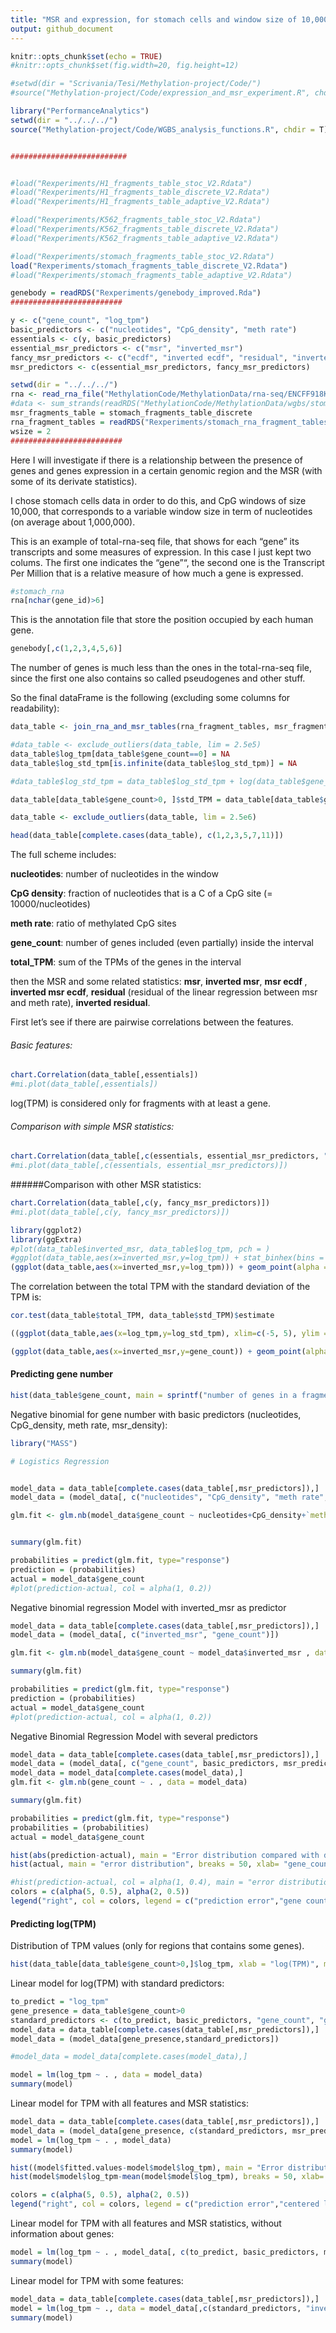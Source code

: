 ```yaml
---
title: "MSR and expression, for stomach cells and window size of 10,000"
output: github_document
---
```


```r
knitr::opts_chunk$set(echo = TRUE)
#knitr::opts_chunk$set(fig.width=20, fig.height=12) 

#setwd(dir = "Scrivania/Tesi/Methylation-project/Code/")
#source("Methylation-project/Code/expression_and_msr_experiment.R", chdir = T)
```



```r
library("PerformanceAnalytics")
setwd(dir = "../../../")
source("Methylation-project/Code/WGBS_analysis_functions.R", chdir = T)


##########################


#load("Rexperiments/H1_fragments_table_stoc_V2.Rdata")
#load("Rexperiments/H1_fragments_table_discrete_V2.Rdata")
#load("Rexperiments/H1_fragments_table_adaptive_V2.Rdata")

#load("Rexperiments/K562_fragments_table_stoc_V2.Rdata")
#load("Rexperiments/K562_fragments_table_discrete_V2.Rdata")
#load("Rexperiments/K562_fragments_table_adaptive_V2.Rdata")

#load("Rexperiments/stomach_fragments_table_stoc_V2.Rdata")
load("Rexperiments/stomach_fragments_table_discrete_V2.Rdata")
#load("Rexperiments/stomach_fragments_table_adaptive_V2.Rdata")

genebody = readRDS("Rexperiments/genebody_improved.Rda")
#########################

y <- c("gene_count", "log_tpm")
basic_predictors <- c("nucleotides", "CpG_density", "meth rate")
essentials <- c(y, basic_predictors)
essential_msr_predictors <- c("msr", "inverted_msr")
fancy_msr_predictors <- c("ecdf", "inverted ecdf", "residual", "inverted_residual")
msr_predictors <- c(essential_msr_predictors, fancy_msr_predictors)
```


```r
setwd(dir = "../../../")
rna <- read_rna_file("MethylationCode/MethylationData/rna-seq/ENCFF918KPC_stomach.tsv")
#data <- sum_strands(readRDS("MethylationCode/MethylationData/wgbs/stomach.Rda"))
msr_fragments_table = stomach_fragments_table_discrete
rna_fragment_tables = readRDS("Rexperiments/stomach_rna_fragment_tables.Rda")
wsize = 2
#########################
```

Here I will investigate if there is a relationship between the presence of genes and genes expression in a certain genomic region and the MSR (with some of its derivate statistics).

I chose stomach cells data in order to do this, and CpG windows of size 10,000, that corresponds to a variable window size in term of nucleotides (on average about 1,000,000).


This is an example of total-rna-seq file, that shows for each "gene" its transcripts and some measures of expression. In this case I just kept two colums.
The first one indicates the "gene"", the second one is the Transcript Per Million that is a relative measure of how much a gene is expressed.

```r
#stomach_rna
rna[nchar(gene_id)>6]
```

This is the annotation file that store the position occupied by each human gene.

```r
genebody[,c(1,2,3,4,5,6)]
```
The number of genes is much less than the ones in the total-rna-seq file, since the first one also contains so called pseudogenes and other stuff.



So the final dataFrame is the following (excluding some columns for readability):
```r
data_table <- join_rna_and_msr_tables(rna_fragment_tables, msr_fragments_table, wsize)

#data_table <- exclude_outliers(data_table, lim = 2.5e5)
data_table$log_tpm[data_table$gene_count==0] = NA
data_table$log_std_tpm[is.infinite(data_table$log_std_tpm)] = NA

#data_table$log_std_tpm = data_table$log_std_tpm + log(data_table$gene_count-1) - log(data_table$gene_count)

data_table[data_table$gene_count>0, ]$std_TPM = data_table[data_table$gene_count>0, ]$std_TPM * sqrt((data_table[data_table$gene_count>0, ]$gene_count-1)/ (data_table[data_table$gene_count>0, ]$gene_count))

data_table <- exclude_outliers(data_table, lim = 2.5e6)
```

```r
head(data_table[complete.cases(data_table), c(1,2,3,5,7,11)])
```

The full scheme includes:

**nucleotides**: number of nucleotides in the window

**CpG density**: fraction of nucleotides that is a C of a CpG site (= 10000/nucleotides)

**meth rate**: ratio of methylated CpG sites

**gene_count**: number of genes included (even partially) inside the interval

**total_TPM**: sum of the TPMs of the genes in the interval

then the MSR and some related statistics: 
**msr**, **inverted msr**, **msr ecdf **, **inverted msr ecdf**, **residual** (residual of the linear regression between msr and meth rate), **inverted residual**.



First let's see if there are pairwise correlations between the features.

###### Basic features:

```r
chart.Correlation(data_table[,essentials])
#mi.plot(data_table[,essentials])
```

log(TPM) is considered only for fragments with at least a gene.

###### Comparison with simple MSR statistics:
```r
chart.Correlation(data_table[,c(essentials, essential_msr_predictors, "msr_density")])
#mi.plot(data_table[,c(essentials, essential_msr_predictors)])
```

######Comparison with other MSR statistics:
```r
chart.Correlation(data_table[,c(y, fancy_msr_predictors)])
#mi.plot(data_table[,c(y, fancy_msr_predictors)])
```


```r
library(ggplot2)
library(ggExtra)
#plot(data_table$inverted_msr, data_table$log_tpm, pch = )
#ggplot(data_table,aes(x=inverted_msr,y=log_tpm)) + stat_binhex(bins = 20) + scale_fill_viridis_c() + geom_point(shape = '.', col = 'white')
(ggplot(data_table,aes(x=inverted_msr,y=log_tpm))) + geom_point(alpha = 0.1) + ggtitle("inverted msr vs log(tpm)")
```

The correlation between the total TPM with the standard deviation of the TPM is:
```r
cor.test(data_table$total_TPM, data_table$std_TPM)$estimate
```

```r
((ggplot(data_table,aes(x=log_tpm,y=log_std_tpm), xlim=c(-5, 5), ylim = c(-5, 5)) + geom_point(alpha = 0.1))) + geom_abline(col = 2 ) + ggtitle("log(tpm) msr vs log(std(tpm))")
```


```r
(ggplot(data_table,aes(x=inverted_msr,y=gene_count)) + geom_point(alpha = 0.08, col = "dark blue")) +ggtitle("inverted msr vs gene number")
```


#### Predicting gene number

```r
hist(data_table$gene_count, main = sprintf("number of genes in a fragment, mean: %s", round(mean(data_table$gene_count,na.rm = T),2)), xlab = "genes count")
```



Negative binomial for gene number with basic predictors (nucleotides, CpG_density, meth rate, msr_density):

```r
library("MASS")

# Logistics Regression


model_data = data_table[complete.cases(data_table[,msr_predictors]),]
model_data = (model_data[, c("nucleotides", "CpG_density", "meth rate", "gene_count", "msr_density")])

glm.fit <- glm.nb(model_data$gene_count ~ nucleotides+CpG_density+`meth rate`+msr_density, data = model_data)


summary(glm.fit)

probabilities = predict(glm.fit, type="response")
prediction = (probabilities)
actual = model_data$gene_count
#plot(prediction-actual, col = alpha(1, 0.2))

```


Negative binomial regression Model with inverted_msr as predictor
```r
model_data = data_table[complete.cases(data_table[,msr_predictors]),]
model_data = (model_data[, c("inverted_msr", "gene_count")])

glm.fit <- glm.nb(model_data$gene_count ~ model_data$inverted_msr , data = model_data)

summary(glm.fit)

probabilities = predict(glm.fit, type="response")
prediction = (probabilities)
actual = model_data$gene_count
#plot(prediction-actual, col = alpha(1, 0.2))

```


Negative Binomial Regression Model with several predictors
```r
model_data = data_table[complete.cases(data_table[,msr_predictors]),]
model_data = (model_data[, c("gene_count", basic_predictors, msr_predictors)])
model_data = model_data[complete.cases(model_data),]
glm.fit <- glm.nb(gene_count ~ . , data = model_data)

summary(glm.fit)

probabilities = predict(glm.fit, type="response")
probabilities = (probabilities)
actual = model_data$gene_count

hist(abs(prediction-actual), main = "Error distribution compared with data", breaks = 50, xlab= "prediction-actual", probability = T, col = alpha(5, 0.7))
hist(actual, main = "error distribution", breaks = 50, xlab= "gene_count", col = alpha(2, 0.5), probability = T, add=T)

#hist(prediction-actual, col = alpha(1, 0.4), main = "error distribution", breaks = 50, xlab= "prediction-actual")
colors = c(alpha(5, 0.5), alpha(2, 0.5))
legend("right", col = colors, legend = c("prediction error","gene count"), fill = colors)
```


#### Predicting log(TPM)

Distribution of TPM values (only for regions that contains some genes).
```r

hist(data_table[data_table$gene_count>0,]$log_tpm, xlab = "log(TPM)", main = "", breaks = 50)
```



Linear model for log(TPM) with standard predictors:
```r
to_predict = "log_tpm"
gene_presence = data_table$gene_count>0
standard_predictors <- c(to_predict, basic_predictors, "gene_count", "genes_nucleotides_count", "msr_density")
model_data = data_table[complete.cases(data_table[,msr_predictors]),]
model_data = (model_data[gene_presence,standard_predictors])

#model_data = model_data[complete.cases(model_data),]

model = lm(log_tpm ~ . , data = model_data)
summary(model)

```

Linear model for TPM with all features and MSR statistics:
```r
model_data = data_table[complete.cases(data_table[,msr_predictors]),]
model_data = (model_data[gene_presence, c(standard_predictors, msr_predictors)])
model = lm(log_tpm ~ . , model_data)
summary(model)

hist((model$fitted.values-model$model$log_tpm), main = "Error distribution compared with centered data", breaks = 100, xlab= "prediction-actual", probability = F, col = alpha(5, 1))
hist(model$model$log_tpm-mean(model$model$log_tpm), breaks = 50, xlab= "log(tpm)", col = alpha(2, 0.4), probability = F, add=T)

colors = c(alpha(5, 0.5), alpha(2, 0.5))
legend("right", col = colors, legend = c("prediction error","centered log(tpm)"), fill = colors)
```

Linear model for TPM with all features and MSR statistics, without information about genes:
```r
model = lm(log_tpm ~ . , model_data[, c(to_predict, basic_predictors, msr_predictors, "msr_density")])
summary(model)
```


Linear model for TPM with some features:

```r

model_data = data_table[complete.cases(data_table[,msr_predictors]),]
model = lm(log_tpm ~ ., data = model_data[,c(standard_predictors, "inverted_msr")])
summary(model)
```



